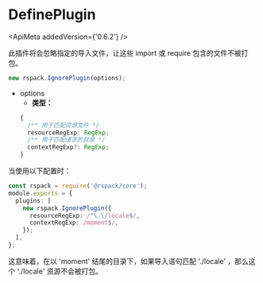 
# DefinePlugin

<ApiMeta addedVersion={'0.6.2'} />

此插件将会忽略指定的导入文件，让这些 import 或 require 包含的文件不被打包。

```js
new rspack.IgnorePlugin(options);
```

- options
  - **类型：**
  ```ts
  {
    /** 用于匹配资源文件 */
    resourceRegExp: RegExp;
    /** 用于匹配请求的目录 */
    contextRegExp?: RegExp;
  }
  ```

当使用以下配置时：

```ts title="rspack.config.js"
const rspack = require('@rspack/core');
module.exports = {
  plugins: [
    new rspack.IgnorePlugin({
      resourceRegExp: /^\.\/locale$/,
      contextRegExp: /moment$/,
    });
  ],
};
```

这意味着，在以 'moment' 结尾的目录下，如果导入语句匹配 './locale' ，那么这个 './locale' 资源不会被打包。
